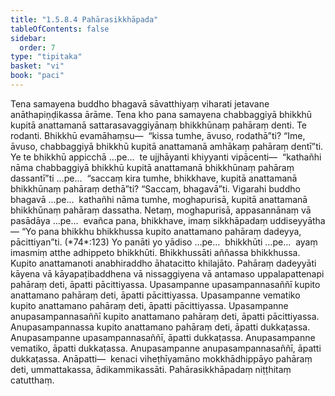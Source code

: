 ```yaml
---
title: "1.5.8.4 Pahārasikkhāpada"
tableOfContents: false
sidebar:
  order: 7
type: "tipitaka"
basket: "vi"
book: "paci"
---
```



<DynamicBreadcrumb />

<Division number="449" book="paci">

<Paragraph number="1345" book="paci">
Tena samayena buddho bhagavā sāvatthiyaṃ viharati jetavane anāthapiṇḍikassa ārāme. Tena kho pana samayena chabbaggiyā bhikkhū kupitā anattamanā sattarasavaggiyānaṃ bhikkhūnaṃ pahāraṃ denti. Te rodanti. Bhikkhū evamāhaṃsu—  “kissa tumhe, āvuso, rodathā”ti? “Ime, āvuso, chabbaggiyā bhikkhū kupitā anattamanā amhākaṃ pahāraṃ dentī”ti.
</Paragraph>

<Paragraph number="1346" book="paci">
Ye te bhikkhū appicchā …pe…  te ujjhāyanti khiyyanti vipācenti—  “kathañhi nāma chabbaggiyā bhikkhū kupitā anattamanā bhikkhūnaṃ pahāraṃ dassantī”ti …pe…  “saccaṃ kira tumhe, bhikkhave, kupitā anattamanā bhikkhūnaṃ pahāraṃ dethā”ti? “Saccaṃ, bhagavā”ti. Vigarahi buddho bhagavā …pe…  kathañhi nāma tumhe, moghapurisā, kupitā anattamanā bhikkhūnaṃ pahāraṃ dassatha. Netaṃ, moghapurisā, appasannānaṃ vā pasādāya …pe…  evañca pana, bhikkhave, imaṃ sikkhāpadaṃ uddiseyyātha—
</Paragraph>

</Division>
<Division number="450" book="paci">

<Paragraph number="1347" book="paci">
<Emphasis>“Yo pana bhikkhu bhikkhussa kupito anattamano pahāraṃ dadeyya, pācittiyan”</Emphasis>ti. (*74*:<Emphasis>123</Emphasis>)
</Paragraph>

</Division>
<Division number="451" book="paci">

<Paragraph number="1348" book="paci">
<Emphasis>Yo panā</Emphasis>ti yo yādiso …pe…  <Emphasis>bhikkhū</Emphasis>ti …pe…  ayaṃ imasmiṃ atthe adhippeto bhikkhūti.
</Paragraph>

<Paragraph number="1349" book="paci">
<Emphasis>Bhikkhussā</Emphasis>ti aññassa bhikkhussa.
</Paragraph>

<Paragraph number="1350" book="paci">
<Emphasis>Kupito anattamano</Emphasis>ti anabhiraddho āhatacitto khilajāto.
</Paragraph>

<Paragraph number="1351" book="paci">
<Emphasis>Pahāraṃ dadeyyā</Emphasis>ti kāyena vā kāyapaṭibaddhena vā nissaggiyena vā antamaso uppalapattenapi pahāraṃ deti, āpatti pācittiyassa.
</Paragraph>

</Division>
<Division number="452" book="paci">

<Paragraph number="1352" book="paci">
Upasampanne upasampannasaññī kupito anattamano pahāraṃ deti, āpatti pācittiyassa. Upasampanne vematiko kupito anattamano pahāraṃ deti, āpatti pācittiyassa. Upasampanne anupasampannasaññī kupito anattamano pahāraṃ deti, āpatti pācittiyassa.
</Paragraph>

<Paragraph number="1353" book="paci">
Anupasampannassa kupito anattamano pahāraṃ deti, āpatti dukkaṭassa. Anupasampanne upasampannasaññī, āpatti dukkaṭassa. Anupasampanne vematiko, āpatti dukkaṭassa. Anupasampanne anupasampannasaññī, āpatti dukkaṭassa.
</Paragraph>

</Division>
<Division number="453" book="paci">

<Paragraph number="1354" book="paci">
Anāpatti—  kenaci viheṭhīyamāno mokkhādhippāyo pahāraṃ deti, ummattakassa, ādikammikassāti.

</Paragraph>
</Division>

<Paragraph number="1355" type="center" book="paci">
Pahārasikkhāpadaṃ niṭṭhitaṃ catutthaṃ.
</Paragraph>